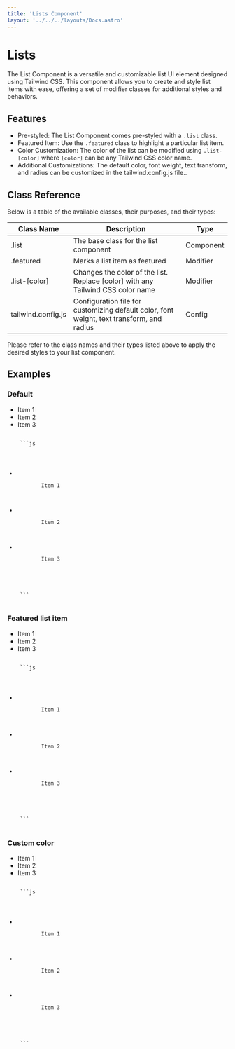 ```yaml
---
title: 'Lists Component'
layout: '../../../layouts/Docs.astro'
---
```




# Lists

The List Component is a versatile and customizable list UI element designed using Tailwind CSS. This component allows you to create and style list items with ease, offering a set of modifier classes for additional styles and behaviors.

## Features

- Pre-styled: The List Component comes pre-styled with a `.list` class.
- Featured Item: Use the `.featured` class to highlight a particular list item.
- Color Customization: The color of the list can be modified using `.list-[color]` where `[color]` can be any Tailwind CSS color name.
- Additional Customizations: The default color, font weight, text transform, and radius can be customized in the tailwind.config.js file..

## Class Reference

Below is a table of the available classes, their purposes, and their types:

| Class Name         | Description                                                                               | Type      |
| ------------------ | ----------------------------------------------------------------------------------------- | --------- |
| .list              | The base class for the list component                                                     | Component |
| .featured          | Marks a list item as featured                                                             | Modifier  |
| .list-[color]      | Changes the color of the list. Replace [color] with any Tailwind CSS color name           | Modifier  |
| tailwind.config.js | Configuration file for customizing default color, font weight, text transform, and radius | Config    |

Please refer to the class names and their types listed above to apply the desired styles to your list component.

## Examples

### Default

<Preview client:load>
  <ul class='list'>
    <li>
      <IconCircleCheck />
      Item 1
    </li>
    <li>
      <IconCircleCheck />
      Item 2
    </li>
    <li>
      <IconCircleCheck />
      Item 3
    </li>
  </ul>
  <Code slot='html'>
    ```js
    <ul class='list'>
      <li>
        <IconCircleCheck />
        Item 1
      </li>
      <li>
        <IconCircleCheck />
        Item 2
      </li>
      <li>
        <IconCircleCheck />
        Item 3
      </li>
    </ul>
    ```
  </Code>
</Preview>

### Featured list item

<Preview client:load>
  <ul class='list'>
    <li class='featured'>
      <IconCircleCheck />
      Item 1
    </li>
    <li>
      <IconCircleCheck />
      Item 2
    </li>
    <li>
      <IconCircleCheck />
      Item 3
    </li>
  </ul>
  <Code slot='html'>
    ```js
    <ul class='list'>
      <li>
        <IconCircleCheck />
        Item 1
      </li>
      <li>
        <IconCircleCheck />
        Item 2
      </li>
      <li>
        <IconCircleCheck />
        Item 3
      </li>
    </ul>
    ```
  </Code>
</Preview>

### Custom color

<Preview client:load>
  <ul class='list list-red'>
    <li>
      <IconCircleCheck />
      Item 1
    </li>
    <li>
      <IconCircleCheck />
      Item 2
    </li>
    <li>
      <IconCircleCheck />
      Item 3
    </li>
  </ul>
  <Code slot='html'>
    ```js
    <ul class='list list-red'>
      <li>
        <IconCircleCheck />
        Item 1
      </li>
      <li>
        <IconCircleCheck />
        Item 2
      </li>
      <li>
        <IconCircleCheck />
        Item 3
      </li>
    </ul>
    ```
  </Code>
</Preview>
